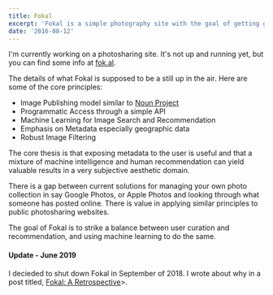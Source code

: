 ```yaml
---
title: Fokal
excerpt: 'Fokal is a simple photography site with the goal of getting good images seen.'
date: '2016-08-12'
---
```


I'm currently working on a photosharing site. It's not up and running yet, but you can find some info at [fok.al](https://fok.al).

The details of what Fokal is supposed to be a still up in the air. Here are
some of the core principles:

- Image Publishing model similar to [Noun Project](https://thenounproject.com)
- Programmatic Access through a simple API
- Machine Learning for Image Search and Recommendation
- Emphasis on Metadata especially geographic data
- Robust Image Filtering

The core thesis is that exposing metadata to the user is useful and that a
mixture of machine intelligence and human recommendation can yield valuable
results in a very subjective aesthetic domain.

There is a gap between current solutions for managing your own photo collection
in say Google Photos, or Apple Photos and looking through what someone has
posted online. There is value in applying similar principles to public
photosharing websites.

The goal of Fokal is to strike a balance between user curation and
recommendation, and using machine learning to do the same.

#### Update - June 2019

I decieded to shut down Fokal in September of 2018. I wrote about why in a post titled,
[Fokal: A Retrospective](/writing/fokal-retrospective.mdx)>.
